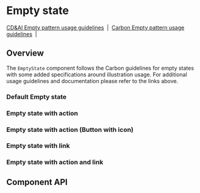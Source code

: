 
# Empty state

[CD&AI Empty pattern usage guidelines](https://pages.github.ibm.com/cdai-design/pal/patterns/empty-state/usage/)
&nbsp;|&nbsp;
[Carbon Empty pattern usage guidelines](https://www.carbondesignsystem.com/patterns/empty-states-pattern/)
&nbsp;|&nbsp;

## Overview

The `EmptyState` component follows the Carbon guidelines for empty states with
some added specifications around illustration usage. For additional usage
guidelines and documentation please refer to the links above.

### Default Empty state

<Preview>
  <Story
    id={getStorybookSlug(
      pkg,
      `emptystates-${EmptyState.displayName}`,
      'default'
    )}
  />
</Preview>

### Empty state with action

<Preview>
  <Story
    id={getStorybookSlug(
      pkg,
      `emptystates-${EmptyState.displayName}`,
      'with-action'
    )}
  />
</Preview>

### Empty state with action (Button with icon)

<Preview>
  <Story
    id={getStorybookSlug(
      pkg,
      `emptystates-${EmptyState.displayName}`,
      'with-action-icon-button'
    )}
  />
</Preview>

### Empty state with link

<Preview>
  <Story
    id={getStorybookSlug(
      pkg,
      `emptystates-${EmptyState.displayName}`,
      'with-link'
    )}
  />
</Preview>

### Empty state with action and link

<Preview>
  <Story
    id={getStorybookSlug(
      pkg,
      `emptystates-${EmptyState.displayName}`,
      'with-action-and-link'
    )}
  />
</Preview>

## Component API

<Props />
